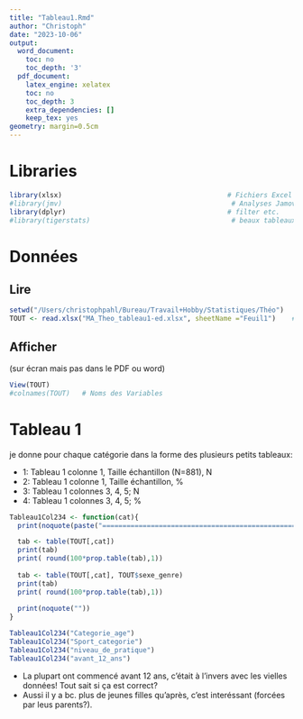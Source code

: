 ```yaml
---
title: "Tableau1.Rmd"
author: "Christoph"
date: "2023-10-06"
output:
  word_document:
    toc: no
    toc_depth: '3'
  pdf_document:
    latex_engine: xelatex
    toc: no
    toc_depth: 3
    extra_dependencies: []
    keep_tex: yes
geometry: margin=0.5cm
---
```



# Libraries

```r
library(xlsx)                                         # Fichiers Excel
#library(jmv)                                          # Analyses Jamovi
library(dplyr)                                        # filter etc.
#library(tigerstats)                                   # beaux tableaux croisés
```


# Données

## Lire

```r
setwd("/Users/christophpahl/Bureau/Travail+Hobby/Statistiques/Théo")
TOUT <- read.xlsx("MA_Theo_tableau1-ed.xlsx", sheetName ="Feuil1")    # Copié Sport_catégorie dedans du 2èm Excel
```


## Afficher

(sur écran mais pas dans le PDF ou word)

```r
View(TOUT)
#colnames(TOUT)   # Noms des Variables
```


# Tableau 1

je donne pour chaque catégorie dans la forme des plusieurs petits tableaux:

- 1: Tableau 1 colonne 1, Taille échantillon (N=881), N
- 2: Tableau 1 colonne 1, Taille échantillon, %
- 3: Tableau 1 colonnes 3, 4, 5; N
- 4: Tableau 1 colonnes 3, 4, 5; %

```r
Tableau1Col234 <- function(cat){
  print(noquote(paste("====================================================",cat,": ======================================================")))

  tab <- table(TOUT[,cat]) 
  print(tab)
  print( round(100*prop.table(tab),1)) 
 
  tab <- table(TOUT[,cat], TOUT$sexe_genre) 
  print(tab)
  print( round(100*prop.table(tab),1)) 
  
  print(noquote(""))
}

Tableau1Col234("Categorie_age")
Tableau1Col234("Sport_categorie")
Tableau1Col234("niveau_de_pratique")
Tableau1Col234("avant_12_ans")
```

- La plupart ont commencé avant 12 ans, c'était à l'invers avec les vielles données! Tout sait si ça est correct? 
- Aussi il y a bc. plus de jeunes filles qu'après, c'est interéssant (forcées par leus parents?).
